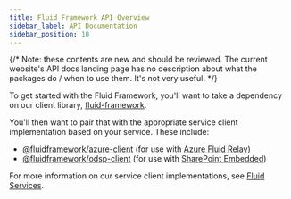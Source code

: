```yaml
---
title: Fluid Framework API Overview
sidebar_label: API Documentation
sidebar_position: 10
---
```


{/* Note: these contents are new and should be reviewed. The current website's API docs landing page has no description about what the packages do / when to use them. It's not very useful. */}

To get started with the Fluid Framework, you'll want to take a dependency on our client library, [fluid-framework](./fluid-framework.md).

You'll then want to pair that with the appropriate service client implementation based on your service.
These include:
- [@fluidframework/azure-client](./azure-client.md) (for use with [Azure Fluid Relay](../deployment/azure-frs))
- [@fluidframework/odsp-client](./odsp-client.md) (for use with [SharePoint Embedded](../deployment/sharepoint-embedded))

For more information on our service client implementations, see [Fluid Services](../deployment/service-options).
